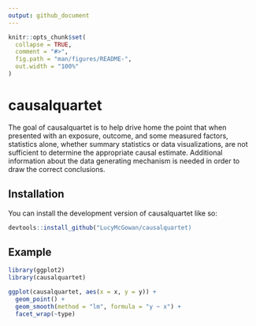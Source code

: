 ```yaml
---
output: github_document
---
```


<!-- README.md is generated from README.Rmd. Please edit that file -->

```r
knitr::opts_chunk$set(
  collapse = TRUE,
  comment = "#>",
  fig.path = "man/figures/README-",
  out.width = "100%"
)
```

# causalquartet

<!-- badges: start -->
<!-- badges: end -->

The goal of causalquartet is to help drive home the point that when presented with an exposure, outcome, and some measured factors, statistics alone, whether summary statistics or data visualizations, are not sufficient to determine the appropriate causal estimate. Additional information about the data generating mechanism is needed in order to draw the correct conclusions.

## Installation

You can install the development version of causalquartet like so:

``` r
devtools::install_github("LucyMcGowan/causalquartet)
```

## Example

```r
library(ggplot2)
library(causalquartet)

ggplot(causalquartet, aes(x = x, y = y)) +
  geom_point() + 
  geom_smooth(method = "lm", formula = "y ~ x") +
  facet_wrap(~type)
```

